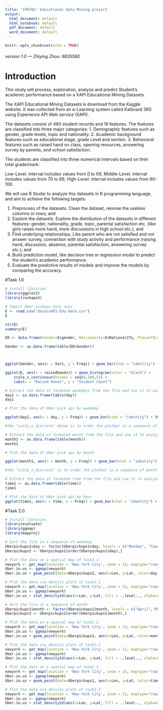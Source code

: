 ```yaml
---
title: 'IFN702: Educational Data Mining project'
output:
  html_document: default
  html_notebook: default
  pdf_document: default
  word_document: default
---
```

```r
knitr::opts_chunk$set(echo = TRUE)
```
###### version 1.0 --- Zhiying Zhou: 9835580

# Introduction 

This study will process, exploration, analyze and predict Student's academic performance based on a XAPI Educational Mining Datasets. 

The XAPI Educational Mining Datasets is download from the Kaggle website. It was collected from an e-Learning system called Kalboard 360 using Experience API Web service (XAPI).

The datasets consist of 480 student records and 16 features. The features are classified into three major categories: 
1.	Demographic features such as gender, grade levels, topic and nationality. 
2.	Academic background features such as educational stage, grade Level and section. 
3.	Behavioral features such as raised hand on class, opening resources, answering survey by parents, and school satisfaction.

The students are classified into three numerical intervals based on their total grade/mark:

Low-Level: interval includes values from 0 to 69,
Middle-Level: interval includes values from 70 to 89,
High-Level: interval includes values from 90-100.

We will use R Studio to analyze this datasets in R programming language, and aim to achieve the following targets:

1.	Preprocess of the datasets. Clean the dataset, remove the useless columns or rows; and
2.	Explore the datasets. Explore the distribution of the datasets in different features: gender, nationality, grade, topic, parental satisfaction etc. (like girls raises more hand, more discussions in high school etc.); and
3.	Find underlying relationships. Like parent who are not satisfied and not answer survey, connection with study activity and performance (raising hand, discussion, absence, parental satisfaction, answering survey etc.); and
4.	Build prediction model, like decision tree or regression model to predict the student's academic performance.
5.	Evaluate the predictive results of models and improve the models by comparing the accuracy. 


#Task 1.0 


```r
# install libraries
library(ggplot2)
library(reshape2)
```

```r
# Import Uber pickups data sets
E <- read.csv("data/xAPI-Edu-Data.csv")
E
```

```r
str(E)
summary(E)
```

```r
ED <- data.frame(Gender=E$gender, Nationality=E$NationalITy, PlaceofBirth=E$PlaceofBirth, StageID=E$StageID, GradeID=E$GradeID, SectionID=E$SectionID, Topic=E$Topic, Semester=E$Semester, Relation=E$Relation, Raisehands=E$raisedhands, VisitedResources=E$VisITedResources, AnnouncementsView=E$AnnouncementsView, Discussion=E$Discussion, ParentAnsweringSurvey=E$ParentAnsweringSurvey, ParentschoolSatisfaction=E$ParentschoolSatisfaction, StudentAbsenceDays=E$StudentAbsenceDays, Class=E$Class)

Gender <- as.data.frame(table(ED$Gender))



ggplot(Gender, aes(x = Var1, y = Freq)) + geom_bar(stat = "identity") + theme(axis.text.x = element_text(angle=90, hjust=1)) + xlab("Gender") + ylab("Counts") 
```


```r

ggplot(E, aes(x = raisedhands)) + geom_histogram(color = "black") +
    scale_x_continuous(breaks = seq(0,100,5)) + 
    labs(x = "Raised Hands", y = "Student Count")

# Extract the data of formated weekdays from the file and use it to analyse the number of Uber pick ups
day1 <- as.data.frame(table(day))
day1
```

```r
# Plot the data of Uber pick ups by weekday

ggplot(day1, aes(x = day, y = Freq)) + geom_bar(stat = "identity") + theme(axis.text.x = element_text(angle=90, hjust=1)) + xlab("Weekdays") + ylab("Counts") + scale_x_discrete(limits=c("Monday","Tuesday","Wednesday","Thursday","Friday","Saturday","Sunday"))

#the "scale_x_discrete" above is to order the plotbar in a sequence of weekday
```

```r
# Extract the data of formated month from the file and use it to analyse the number of Uber pick ups
month1 <- as.data.frame(table(month))
month1
```

```r
# Plot the data of Uber pick ups by month

ggplot(month1, aes(x = month, y = Freq)) + geom_bar(stat = "identity") + theme(axis.text.x = element_text(angle=90, hjust=1)) + xlab("Months") + ylab("Counts") + scale_x_discrete(limits=c("April","May","June","July","August","September"))

#the "scale_x_discrete" is to order the plotbar in a sequence of month
```


```r
# Extract the data of formated time from the file and use it to analyse the number of Uber pick ups
time1 <- as.data.frame(table(time))
time1
```

```r
# Plot the data of Uber pick ups by hour
ggplot(time1, aes(x = time, y = Freq)) + geom_bar(stat = "identity") + theme(axis.text.x = element_text(angle=90, hjust=1)) + xlab("Time") + ylab("Counts")
```


#Task 2.0
```r
# Install libraries
library(evaluate)
library(ggmap)
library(mapproj)
```

```r
# Sort the file in a sequence of weekday
Uberpickups1$day <- factor(Uberpickups1$day, levels = c("Monday", "Tuesday", "Wednesday", "Thursday", "Friday", "Saturday", "Sunday"))
Uberpickups2 <- Uberpickups1[order(Uberpickups1$day),]
```

```r
# Plot the data on a spatial map of task2.1
newyork <- get_map(location = 'New York City', zoom = 13, maptype="roadmap")
Uber.in.us <- ggmap(newyork)
Uber.in.us + geom_point(data=Uberpickups2, aes(x=Lon, y=Lat, color=day), alpha=0.1)
```


```r
# Plot the data via density plots of task2.1
newyork <- get_map(location = 'New York City', zoom = 12, maptype="roadmap")
Uber.in.us <- ggmap(newyork)
Uber.in.us + stat_density2d(aes(x=Lon, y=Lat, fill = ..level.., alpha=0.5), size = 4, bins = 4, data = Uberpickups2, geom = "polygon") + facet_wrap(~ day)
```


```r
# Sort the file in a sequence of month
Uberpickups1$month <- factor(Uberpickups1$month, levels = c("April","May","June","July","August","September"))
Uberpickups3 <- Uberpickups1[order(Uberpickups1$month),]
```

```r
# Plot the data on a spatial map of task2.2
newyork <- get_map(location = 'New York City', zoom = 13, maptype="roadmap")
Uber.in.us <- ggmap(newyork)
Uber.in.us + geom_point(data=Uberpickups3, aes(x=Lon, y=Lat, color=month), alpha=0.5)
```

```r
# Plot the data via density plots of task2.2
newyork <- get_map(location = 'New York City', zoom = 12, maptype="roadmap")
Uber.in.us <- ggmap(newyork)
Uber.in.us + stat_density2d(aes(x=Lon, y=Lat, fill = ..level.., alpha=0.5), size = 2, bins = 4, data = Uberpickups3, geom = "polygon") + facet_wrap(~ month)
```


```r
# Plot the data on a spatial map of task2.3
newyork <- get_map(location = 'New York City', zoom = 13, maptype="roadmap")
Uber.in.us <- ggmap(newyork)
Uber.in.us + geom_point(data=Uberpickups1, aes(x=Lon, y=Lat, color=time), alpha=0.5)
```

```r
# Plot the data via density plots of task2.3
newyork <- get_map(location = 'New York City', zoom = 12, maptype="roadmap")
Uber.in.us <- ggmap(newyork)
Uber.in.us + stat_density2d(aes(x=Lon, y=Lat, fill = ..level.., alpha=0.5), size = 2, bins = 4, data = Uberpickups1, geom = "polygon") + facet_wrap(~ time)
```



